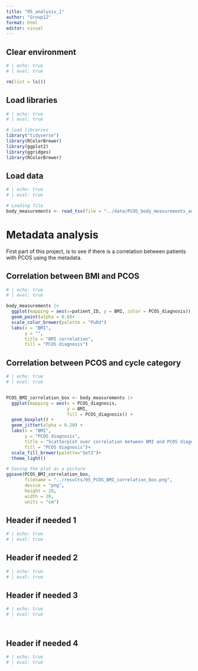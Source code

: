 ```yaml
---
title: "05_analysis_1"
author: "Group12"
format: html
editor: visual
---
```


## Clear environment

```r
# | echo: true
# | eval: true

rm(list = ls())
```

## Load libraries

```r
# | echo: true
# | eval: true

# load libraries
library("tidyverse")
library(RColorBrewer)
library(ggplot2)
library(ggridges)
library(RColorBrewer)

```

## Load data

```r
# | echo: true
# | eval: true

# Loading file
body_measurements <- read_tsv(file = "../data/PCOS_body_measurements_aug.tsv")

```

# Metadata analysis

First part of this project, is to see if there is a correlation between patients with PCOS using the metadata.

## Correlation between BMI and PCOS

```r
# | echo: true
# | eval: true

body_measurements |>
  ggplot(mapping = aes(x=patient_ID, y = BMI, color = PCOS_diagnosis)) + 
  geom_point(alpha = 0.8)+
  scale_color_brewer(palette = "PuRd")
  labs(x = "BMI", 
       y = "",
       title = "BMI correlation",
       fill = "PCOS diagnosis")

```

## Correlation between PCOS and cycle category

```r
# | echo: true
# | eval: true


PCOS_BMI_correlation_box <- body_measurements |> 
  ggplot(mapping = aes(x = PCOS_diagnosis,
                       y = BMI,
                       fill = PCOS_diagnosis)) +
  geom_boxplot() +
  geom_jitter(alpha = 0.20) +
  labs(x = "BMI", 
       y = "PCOS diagnosis",
       title = "Scatterplot over correlation between BMI and PCOS diagnosis",
       fill = "PCOS diagnosis")+
  scale_fill_brewer(palette="Set3")+
  theme_light()

# Saving the plot as a picture
ggsave(PCOS_BMI_correlation_box,
       filename = "../results/05_PCOS_BMI_correlation_box.png",
       device = "png",
       height = 20,
       width = 20,
       units = "cm")


```

## Header if needed 1

```r
# | echo: true
# | eval: true


```

## Header if needed 2

```r
# | echo: true
# | eval: true


```

## Header if needed 3

```r
# | echo: true
# | eval: true




```

## Header if needed 4

```r
# | echo: true
# | eval: true


```
